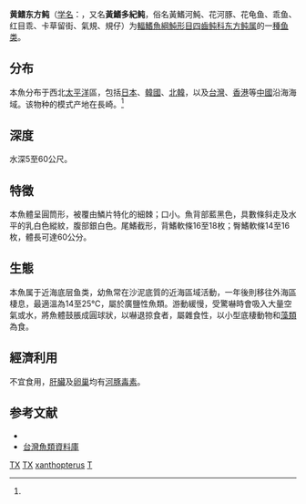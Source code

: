 {{Speciesbox
| name = 黄鳍东方鲀
| status = DD
| status_system = IUCN3.1
| image = 
| genus = Takifugu
| species = xanthopterus
| authority = (Temminck et Schlegel, 1850)<ref name='id8867'>{{cite web| url =http://www.bioinfo.cn/db05/BjdwSpecies.php?action=view&id=8867| title =黄鳍东方鲀| work =《中国动物物种编目数据库》| publisher =中国科学院微生物研究所| author =中国科学院动物研究所| accessdate =2009-04-16| deadurl =yes| archiveurl =https://web.archive.org/web/20160305060933/http://www.bioinfo.cn/db05/BjdwSpecies.php?action=view&id=8867| archivedate =2016-03-05}}</ref>
| synonyms = *''Tetraodon xanthopterus''<br /><small>Temminck & Schlegel, 1850</small>
*''Fugu xanthopterus''<br /><small>Temminck & Schlegel, 1850</small>
}}

'''黄鳍东方鲀'''（[[学名|学名]]：{{lang|la|''Takifugu xanthopterus''}}，又名'''黃鰭多紀鲀'''，俗名黃鰭河魨、花河豚、花龟鱼、乖鱼、红目乖、卡草留街、氣規、規仔）为[[輻鰭魚綱|輻鰭魚綱]][[魨形目|魨形目]][[四齒鲀科|四齒鲀科]][[东方鲀属|东方鲀属]]的一[[種|種]][[鱼类|鱼类]]。

==分布==
本魚分布于西北[[太平洋|太平洋]]區，包括[[日本|日本]]、[[韓國|韓國]]、[[北韓|北韓]]，以及[[台灣|台灣]]、[[香港|香港]]等[[中國|中國]]沿海海域。该物种的模式产地在長崎。<ref name='id8867'/>

==深度==
水深5至60公尺。

==特徵==
本魚體呈圓筒形，被覆由鱗片特化的細棘；口小。魚背部藍黑色，具數條斜走及水平的乳白色縱紋，腹部銀白色。尾鰭截形，背鰭軟條16至18枚；臀鰭軟條14至16枚，體長可達60公分。

==生態==
本魚属于近海底层鱼类，幼魚常在沙泥底質的近海區域活動，一年後則移往外海區棲息，最適溫為14至25℃，屬於廣鹽性魚類。游動緩慢，受驚嚇時會吸入大量空氣或水，將魚體鼓脹成圓球狀，以嚇退掠食者，屬雜食性，以小型底棲動物和[[藻類|藻類]]為食。

==經濟利用==
不宜食用，[[肝臟|肝臟]]及[[卵巢|卵巢]]均有[[河豚毒素|河豚毒素]]。

==参考文献==
{{reflist}}
*{{FishBase_species|genus=Takifugu|species=xanthopterus|year=2011|month=12}}
*[http://fishdb.sinica.edu.tw/ 台灣魚類資料庫]{{Wayback|url=http://fishdb.sinica.edu.tw/ |date=20160304193340 }}

{{Wikispecies|Takifugu xanthopterus}}
{{Taxonbar|from=Q2025005}}

[[Category:IUCN红色名录数据缺乏物种|TX]]
[[Category:有毒魚類|TX]]
[[Category:东方鲀属|xanthopterus]]
[[Category:1850年描述的魚類|T]]


{{鲀形目小作品}}